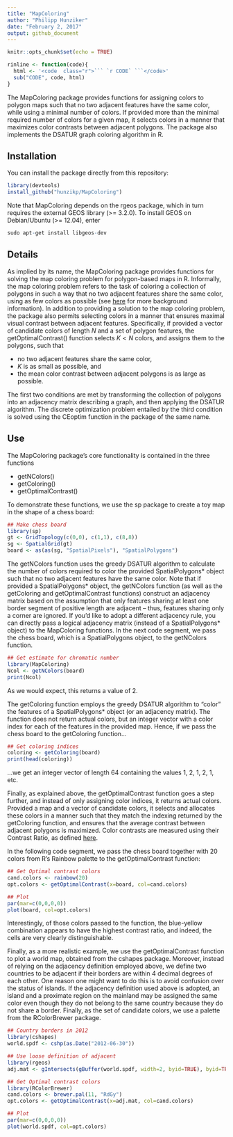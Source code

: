 ```yaml
---
title: "MapColoring"
author: "Philipp Hunziker"
date: "February 2, 2017"
output: github_document
---
```


```r
knitr::opts_chunk$set(echo = TRUE)
```
```r
rinline <- function(code){
  html <- '<code  class="r">``` `r CODE` ```</code>'
  sub("CODE", code, html)
}
```

The MapColoring package provides functions for assigning colors to polygon maps such that no two adjacent features have the same color, while using a minimal number of colors. If provided more than the minimal required number of colors for a given map, it selects colors in a manner that maximizes color contrasts between adjacent polygons. The package also implements the DSATUR graph coloring algorithm in R.

## Installation

You can install the package directly from this repository:

```r
library(devtools)
install_github("hunzikp/MapColoring")
```

Note that MapColoring depends on the rgeos package, which in turn requires the external GEOS library (>= 3.2.0). To install GEOS on Debian/Ubuntu (>= 12.04), enter

```r
sudo apt-get install libgeos-dev
```

## Details

As implied by its name, the MapColoring package provides functions for solving the map coloring problem for polygon-based maps in R. Informally, the map coloring problem refers to the task of coloring a collection of polygons in such a way that no two adjacent features share the same color, using as few colors as possible (see [here](https://philipphunziker.wordpress.com/2015/11/10/solving-the-map-coloring-problem-in-r/) for more background information). In addition to providing a solution to the map coloring problem, the package also permits selecting colors in a manner that ensures maximal visual contrast between adjacent features. Specifically, if provided a vector of candidate colors of length $N$ and a set of polygon features, the getOptimalContrast() function selects $K<N$ colors, and assigns them to the polygons, such that 

* no two adjacent features share the same color, 
* $K$ is as small as possible, and
* the mean color contrast between adjacent polygons is as large as possible.

The first two conditions are met by transforming the collection of polygons into an adjacency matrix describing a graph, and then applying the DSATUR algorithm. The discrete optimization problem entailed by the third condition is solved using the CEoptim function in the package of the same name.

## Use

The MapColoring package's core functionality is contained in the three functions

* getNColors()
* getColoring()
* getOptimalContrast()

To demonstrate these functions, we use the sp package to create a toy map in the shape of a chess board:

```r
## Make chess board
library(sp)
gt <- GridTopology(c(0,0), c(1,1), c(8,8))
sg <- SpatialGrid(gt)
board <- as(as(sg, "SpatialPixels"), "SpatialPolygons")
```

The getNColors function uses the greedy DSATUR algorithm to calculate the number of colors required to color the provided SpatialPolygons* object such that no two adjacent features have the same color. Note that if provided a SpatialPolygons* object, the getNColors function (as well as the getColoring and getOptimalContrast functions) construct an adjacency matrix based on the assumption that only features sharing at least one border segment of positive length are adjacent – thus, features sharing only a corner are ignored. If you'd like to adopt a different adjacency rule, you can directly pass a logical adjacency matrix (instead of a SpatialPolygons* object) to the MapColoring functions. In the next code segment, we pass the chess board, which is a SpatialPolygons object, to the getNColors function.

```r
## Get estimate for chromatic number
library(MapColoring)
Ncol <- getNColors(board)
print(Ncol)
```

As we would expect, this returns a value of 2.

The getColoring function employs the greedy DSATUR algorithm to “color” the features of a SpatialPolygons* object (or an adjacency matrix). The function does not return actual colors, but an integer vector with a color index for each of the features in the provided map. Hence, if we pass the chess board to the getColoring function...

```r
## Get coloring indices
coloring <- getColoring(board)
print(head(coloring))
```

...we get an integer vector of length 64 containing the values 1, 2, 1, 2, 1, etc.

Finally, as explained above, the getOptimalContrast function goes a step further, and instead of only assigning color indices, it returns actual colors. Provided a map and a vector of candidate colors, it selects and allocates these colors in a manner such that they match the indexing returned by the getColoring function, and ensures that the average contrast between adjacent polygons is maximized. Color contrasts are measured using their Contrast Ratio, as defined [here](http://www.w3.org/WAI/GL/wiki/Contrast_ratio).

In the following code segment, we pass the chess board together with 20 colors from R's Rainbow palette to the getOptimalContrast function:

```r
## Get Optimal contrast colors
cand.colors <- rainbow(20)
opt.colors <- getOptimalContrast(x=board, col=cand.colors)

## Plot
par(mar=c(0,0,0,0))
plot(board, col=opt.colors)
```

Interestingly, of those colors passed to the function, the blue-yellow combination appears to have the highest contrast ratio, and indeed, the cells are very clearly distinguishable.

Finally, as a more realistic example, we use the getOptimalContrast function to plot a world map, obtained from the cshapes package. Moreover, instead of relying on the adjacency definition employed above, we define two countries to be adjacent if their borders are within 4 decimal degrees of each other. One reason one might want to do this is to avoid confusion over the status of islands. If the adjacency definition used above is adopted, an island and a proximate region on the mainland may be assigned the same color even though they do not belong to the same country because they do not share a border. Finally, as the set of candidate colors, we use a palette from the RColorBrewer package.

```r
## Country borders in 2012
library(cshapes)
world.spdf <- cshp(as.Date("2012-06-30"))

## Use loose definition of adjacent
library(rgeos)
adj.mat <- gIntersects(gBuffer(world.spdf, width=2, byid=TRUE), byid=TRUE)

## Get Optimal contrast colors
library(RColorBrewer)
cand.colors <- brewer.pal(11, "RdGy")
opt.colors <- getOptimalContrast(x=adj.mat, col=cand.colors)

## Plot
par(mar=c(0,0,0,0))
plot(world.spdf, col=opt.colors)
```
